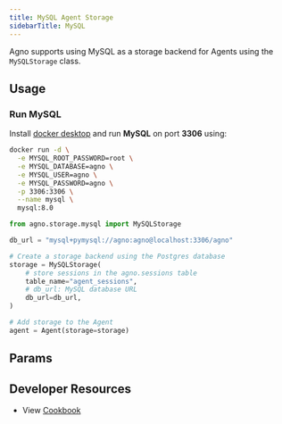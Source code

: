 ```yaml
---
title: MySQL Agent Storage
sidebarTitle: MySQL
---
```


Agno supports using MySQL as a storage backend for Agents using the `MySQLStorage` class.

## Usage

### Run MySQL

Install [docker desktop](https://docs.docker.com/desktop/install/mac-install/) and run **MySQL** on port **3306** using:

```bash
docker run -d \
  -e MYSQL_ROOT_PASSWORD=root \
  -e MYSQL_DATABASE=agno \
  -e MYSQL_USER=agno \
  -e MYSQL_PASSWORD=agno \
  -p 3306:3306 \
  --name mysql \
  mysql:8.0
```

```python mysql_storage_for_agent.py
from agno.storage.mysql import MySQLStorage

db_url = "mysql+pymysql://agno:agno@localhost:3306/agno"

# Create a storage backend using the Postgres database
storage = MySQLStorage(
    # store sessions in the agno.sessions table
    table_name="agent_sessions",
    # db_url: MySQL database URL
    db_url=db_url,
)

# Add storage to the Agent
agent = Agent(storage=storage)
```

## Params

<Snippet file="storage-mysql-params.mdx" />

## Developer Resources

- View [Cookbook](https://github.com/agno-agi/agno/blob/main/cookbook/storage/mysql_storage/mysql_storage_for_agent.py)
